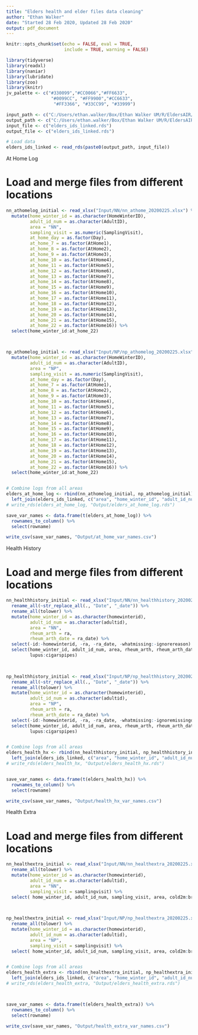 ```yaml
---
title: "Elders health and elder files data cleaning"
author: "Ethan Walker"
date: "Started 28 Feb 2020, Updated 28 Feb 2020"
output: pdf_document 
---
```


```r
knitr::opts_chunk$set(echo = FALSE, eval = TRUE, 
                      include = TRUE, warning = FALSE)
```

```r
library(tidyverse)
library(readxl)
library(naniar)
library(lubridate)
library(zoo)
library(knitr)
jv_palette <- c("#330099","#CC0066","#FF6633", 
                 "#0099CC", "#FF9900","#CC6633",
                  "#FF3366", "#33CC99", "#33999")
```

```r
input_path <- c("C:/Users/ethan.walker/Box/Ethan Walker UM/R/EldersAIR/Input/")
output_path <- c("C:/Users/ethan.walker/Box/Ethan Walker UM/R/EldersAIR/Output/")
input_file <- c("elders_ids_linked.rds")
output_file <- c("elders_ids_linked.rds")

# Load data
elders_ids_linked <- read_rds(paste0(output_path, input_file))
```


################# At Home Log ###############

# Load and merge files from different locations
```r
nn_athomelog_initial <- read_xlsx("Input/NN/nn_athome_20200225.xlsx") %>% 
  mutate(home_winter_id = as.character(HomeWinterID),
         adult_id_num = as.character(AdultID),
         area = "NN",
         sampling_visit = as.numeric(SamplingVisit),
         at_home_day = as.factor(Day),
         at_home_7 = as.factor(AtHome1),
         at_home_8 = as.factor(AtHome2),
         at_home_9 = as.factor(AtHome3),
         at_home_10 = as.factor(AtHome4),
         at_home_11 = as.factor(AtHome5),
         at_home_12 = as.factor(AtHome6),
         at_home_13 = as.factor(AtHome7),
         at_home_14 = as.factor(AtHome8),
         at_home_15 = as.factor(AtHome9),
         at_home_16 = as.factor(AtHome10),
         at_home_17 = as.factor(AtHome11),
         at_home_18 = as.factor(AtHome12),
         at_home_19 = as.factor(AtHome13),
         at_home_20 = as.factor(AtHome14),
         at_home_21 = as.factor(AtHome15),
         at_home_22 = as.factor(AtHome16)) %>% 
  select(home_winter_id:at_home_22)



np_athomelog_initial <- read_xlsx("Input/NP/np_athomelog_20200225.xlsx") %>% 
  mutate(home_winter_id = as.character(HomeWinterID),
         adult_id_num = as.character(AdultID),
         area = "NP",
         sampling_visit = as.numeric(SamplingVisit),
         at_home_day = as.factor(Day),
         at_home_7 = as.factor(AtHome1),
         at_home_8 = as.factor(AtHome2),
         at_home_9 = as.factor(AtHome3),
         at_home_10 = as.factor(AtHome4),
         at_home_11 = as.factor(AtHome5),
         at_home_12 = as.factor(AtHome6),
         at_home_13 = as.factor(AtHome7),
         at_home_14 = as.factor(AtHome8),
         at_home_15 = as.factor(AtHome9),
         at_home_16 = as.factor(AtHome10),
         at_home_17 = as.factor(AtHome11),
         at_home_18 = as.factor(AtHome12),
         at_home_19 = as.factor(AtHome13),
         at_home_20 = as.factor(AtHome14),
         at_home_21 = as.factor(AtHome15),
         at_home_22 = as.factor(AtHome16)) %>% 
  select(home_winter_id:at_home_22)     


# Combine logs from all areas
elders_at_home_log <- rbind(nn_athomelog_initial, np_athomelog_initial) %>% 
  left_join(elders_ids_linked, c("area", "home_winter_id", "adult_id_num"))
# write_rds(elders_at_home_log, "Output/elders_at_home_log.rds")

save_var_names <- data.frame(t(elders_at_home_log)) %>% 
  rownames_to_column() %>% 
  select(rowname)

write_csv(save_var_names, "Output/at_home_var_names.csv")
```



################# Health History ###############

# Load and merge files from different locations
```r
nn_healthhistory_initial <- read_xlsx("Input/NN/nn_healthhistory_20200225.xlsx") %>% 
  rename_all(~str_replace_all(., "Date", "_date")) %>% 
  rename_all(tolower) %>% 
  mutate(home_winter_id = as.character(homewinterid),
         adult_id_num = as.character(adultid),
         area = "NN",
         rheum_arth = ra,
         rheum_arth_date = ra_date) %>% 
  select(-id:-homewinterid, -ra, -ra_date, -whatmissing:-ignorereason) %>% 
  select(home_winter_id, adult_id_num, area, rheum_arth, rheum_arth_date,
         lupus:cigarspipes)
         


np_healthhistory_initial <- read_xlsx("Input/NP/np_healthhistory_20200225.xlsx") %>% 
  rename_all(~str_replace_all(., "Date", "_date")) %>% 
  rename_all(tolower) %>% 
  mutate(home_winter_id = as.character(homewinterid),
         adult_id_num = as.character(adultid),
         area = "NP",
         rheum_arth = ra,
         rheum_arth_date = ra_date) %>% 
  select(-id:-homewinterid, -ra, -ra_date, -whatmissing:-ignoremissingdata) %>% 
  select(home_winter_id, adult_id_num, area, rheum_arth, rheum_arth_date,
         lupus:cigarspipes)  


# Combine logs from all areas
elders_health_hx <- rbind(nn_healthhistory_initial, np_healthhistory_initial) %>% 
  left_join(elders_ids_linked, c("area", "home_winter_id", "adult_id_num"))
# write_rds(elders_health_hx, "Output/elders_health_hx.rds")


save_var_names <- data.frame(t(elders_health_hx)) %>% 
  rownames_to_column() %>% 
  select(rowname)

write_csv(save_var_names, "Output/health_hx_var_names.csv")
```



################# Health Extra ###############

# Load and merge files from different locations
```r
nn_healthextra_initial <- read_xlsx("Input/NN/nn_healthextra_20200225.xlsx") %>% 
  rename_all(tolower) %>% 
  mutate(home_winter_id = as.character(homewinterid),
         adult_id_num = as.character(adultid),
         area = "NN",
         sampling_visit = samplingvisit) %>% 
  select( home_winter_id, adult_id_num, sampling_visit, area, cold2m:bronch2mdr) 
         


np_healthextra_initial <- read_xlsx("Input/NP/np_healthextra_20200225.xlsx") %>% 
  rename_all(tolower) %>% 
  mutate(home_winter_id = as.character(homewinterid),
         adult_id_num = as.character(adultid),
         area = "NP",
         sampling_visit = samplingvisit) %>% 
  select( home_winter_id, adult_id_num, sampling_visit, area, cold2m:bronch2mdr)  


# Combine logs from all areas
elders_health_extra <- rbind(nn_healthextra_initial, np_healthextra_initial) %>% 
  left_join(elders_ids_linked, c("area", "home_winter_id", "adult_id_num"))
# write_rds(elders_health_extra, "Output/elders_health_extra.rds")



save_var_names <- data.frame(t(elders_health_extra)) %>% 
  rownames_to_column() %>% 
  select(rowname)

write_csv(save_var_names, "Output/health_extra_var_names.csv")
```
